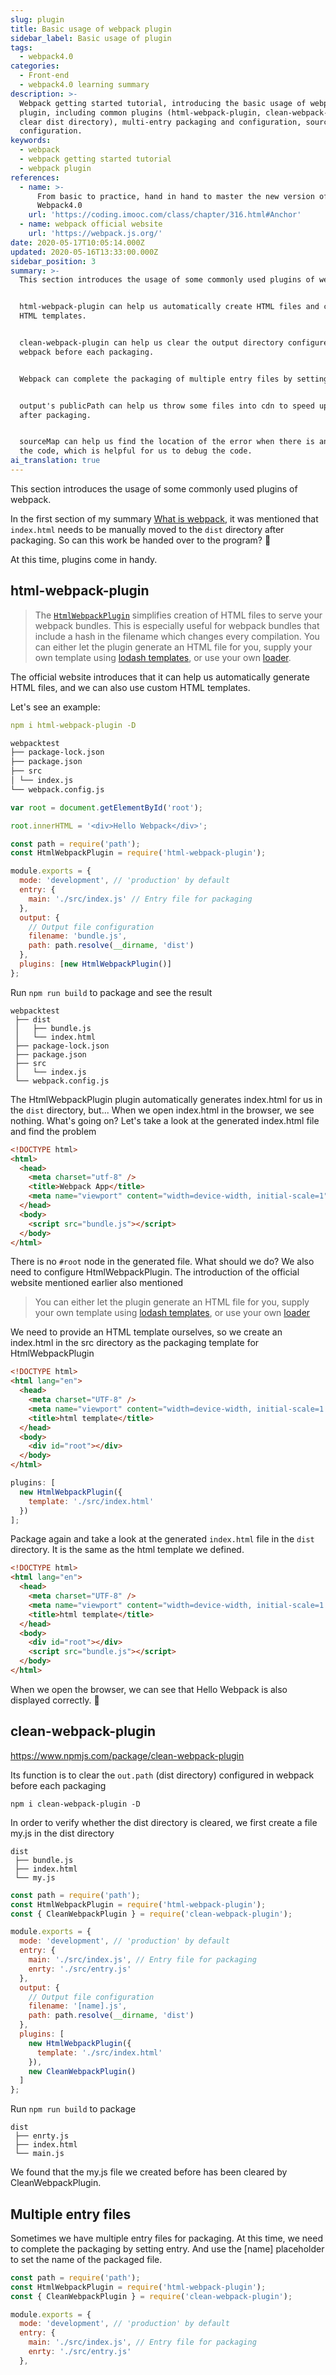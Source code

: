 ```yaml
---
slug: plugin
title: Basic usage of webpack plugin
sidebar_label: Basic usage of plugin
tags:
  - webpack4.0
categories:
  - Front-end
  - webpack4.0 learning summary
description: >-
  Webpack getting started tutorial, introducing the basic usage of webpack
  plugin, including common plugins (html-webpack-plugin, clean-webpack-plugin to
  clear dist directory), multi-entry packaging and configuration, sourcemap
  configuration.
keywords:
  - webpack
  - webpack getting started tutorial
  - webpack plugin
references:
  - name: >-
      From basic to practice, hand in hand to master the new version of
      Webpack4.0
    url: 'https://coding.imooc.com/class/chapter/316.html#Anchor'
  - name: webpack official website
    url: 'https://webpack.js.org/'
date: 2020-05-17T10:05:14.000Z
updated: 2020-05-16T13:33:00.000Z
sidebar_position: 3
summary: >-
  This section introduces the usage of some commonly used plugins of webpack.


  html-webpack-plugin can help us automatically create HTML files and customize
  HTML templates.


  clean-webpack-plugin can help us clear the output directory configured in
  webpack before each packaging.


  Webpack can complete the packaging of multiple entry files by setting entry.


  output's publicPath can help us throw some files into cdn to speed up access
  after packaging.


  sourceMap can help us find the location of the error when there is an error in
  the code, which is helpful for us to debug the code.
ai_translation: true
---
```


This section introduces the usage of some commonly used plugins of webpack.

<!--truncate-->

In the first section of my summary [What is webpack](/posts/webpack-tutorial/what-is-webpack), it was mentioned that `index.html` needs to be manually moved to the `dist` directory after packaging. So can this work be handed over to the program? 🤔

At this time, plugins come in handy.

## html-webpack-plugin

> The [`HtmlWebpackPlugin`](https://github.com/jantimon/html-webpack-plugin) simplifies creation of HTML files to serve your webpack bundles. This is especially useful for webpack bundles that include a hash in the filename which changes every compilation. You can either let the plugin generate an HTML file for you, supply your own template using [lodash templates](https://lodash.com/docs#template), or use your own [loader](https://webpack.js.org/loaders).

The official website introduces that it can help us automatically generate HTML files, and we can also use custom HTML templates.

Let's see an example:

```yaml title="Install the plugin"
npm i html-webpack-plugin -D
```

```md title="Project directory"
webpacktest
├── package-lock.json
├── package.json
├── src
│ └── index.js
└── webpack.config.js
```

<Tabs>
<TabItem value="index.js" label="index.js">

```js
var root = document.getElementById('root');

root.innerHTML = '<div>Hello Webpack</div>';
```

</TabItem>
<TabItem value="webpack.config.js" label="webpack.config.js">

```js
const path = require('path');
const HtmlWebpackPlugin = require('html-webpack-plugin');

module.exports = {
  mode: 'development', // 'production' by default
  entry: {
    main: './src/index.js' // Entry file for packaging
  },
  output: {
    // Output file configuration
    filename: 'bundle.js',
    path: path.resolve(__dirname, 'dist')
  },
  plugins: [new HtmlWebpackPlugin()]
};
```

</TabItem>
</Tabs>

Run `npm run build` to package and see the result

```
webpacktest
 ├── dist
 │   ├── bundle.js
 │   └── index.html
 ├── package-lock.json
 ├── package.json
 ├── src
 │   └── index.js
 └── webpack.config.js
```

The HtmlWebpackPlugin plugin automatically generates index.html for us in the `dist` directory, but... When we open index.html in the browser, we see nothing. What's going on? Let's take a look at the generated index.html file and find the problem

```html
<!DOCTYPE html>
<html>
  <head>
    <meta charset="utf-8" />
    <title>Webpack App</title>
    <meta name="viewport" content="width=device-width, initial-scale=1" />
  </head>
  <body>
    <script src="bundle.js"></script>
  </body>
</html>
```

There is no `#root` node in the generated file. What should we do? We also need to configure HtmlWebpackPlugin. The introduction of the official website mentioned earlier also mentioned

> You can either let the plugin generate an HTML file for you, supply your own template using [lodash templates](https://lodash.com/docs#template), or use your own [loader](https://webpack.js.org/loaders)

We need to provide an HTML template ourselves, so we create an index.html in the src directory as the packaging template for HtmlWebpackPlugin

<Tabs>
<TabItem value="index.html" label="index.html">

```html title="src/index.html"
<!DOCTYPE html>
<html lang="en">
  <head>
    <meta charset="UTF-8" />
    <meta name="viewport" content="width=device-width, initial-scale=1.0" />
    <title>html template</title>
  </head>
  <body>
    <div id="root"></div>
  </body>
</html>
```

</TabItem>
<TabItem value="webpack.config.js" label="webpack.config.js">

```js
plugins: [
  new HtmlWebpackPlugin({
    template: './src/index.html'
  })
];
```

</TabItem>
</Tabs>

Package again and take a look at the generated `index.html` file in the `dist` directory. It is the same as the html template we defined.

```html
<!DOCTYPE html>
<html lang="en">
  <head>
    <meta charset="UTF-8" />
    <meta name="viewport" content="width=device-width, initial-scale=1.0" />
    <title>html template</title>
  </head>
  <body>
    <div id="root"></div>
    <script src="bundle.js"></script>
  </body>
</html>
```

When we open the browser, we can see that Hello Webpack is also displayed correctly. 🎉

## clean-webpack-plugin

https://www.npmjs.com/package/clean-webpack-plugin

Its function is to clear the `out.path` (dist directory) configured in webpack before each packaging

```
npm i clean-webpack-plugin -D
```

In order to verify whether the dist directory is cleared, we first create a file my.js in the dist directory

```
dist
 ├── bundle.js
 ├── index.html
 └── my.js
```

```js title="webpack.config.js"
const path = require('path');
const HtmlWebpackPlugin = require('html-webpack-plugin');
const { CleanWebpackPlugin } = require('clean-webpack-plugin');

module.exports = {
  mode: 'development', // 'production' by default
  entry: {
    main: './src/index.js', // Entry file for packaging
    enrty: './src/entry.js'
  },
  output: {
    // Output file configuration
    filename: '[name].js',
    path: path.resolve(__dirname, 'dist')
  },
  plugins: [
    new HtmlWebpackPlugin({
      template: './src/index.html'
    }),
    new CleanWebpackPlugin()
  ]
};
```

Run `npm run build` to package

```
dist
 ├── enrty.js
 ├── index.html
 └── main.js
```

We found that the my.js file we created before has been cleared by CleanWebpackPlugin.

## Multiple entry files

Sometimes we have multiple entry files for packaging. At this time, we need to complete the packaging by setting entry. And use the [name] placeholder to set the name of the packaged file.

```js
const path = require('path');
const HtmlWebpackPlugin = require('html-webpack-plugin');
const { CleanWebpackPlugin } = require('clean-webpack-plugin');

module.exports = {
  mode: 'development', // 'production' by default
  entry: {
    main: './src/index.js', // Entry file for packaging
    enrty: './src/entry.js'
  },
  
